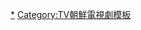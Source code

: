  {{Navbox
|name       = TV朝鮮日日連續劇
|state      = collapsed
|titlestyle = background-color:#ff6347;
|title      = [[TV朝鮮日日連續劇]]
|image      = 
|bodystyle  = 
|groupstyle = width: 10%; background-color:#ff6347;
|listclass  = hlist

|list1 = 
* [[歡迎來到療癒鎮]]
** 2012
* [[黃色復仇草|黃色-{福壽草}-]]
** 2013；購自[[TvN|tvN]]
* [[在你背上扣球]]
** 2017-18
}}
<noinclude>
[[Category:TV朝鮮日日連續劇|*]]
[[Category:TV朝鮮電視劇模板]]
</noinclude>